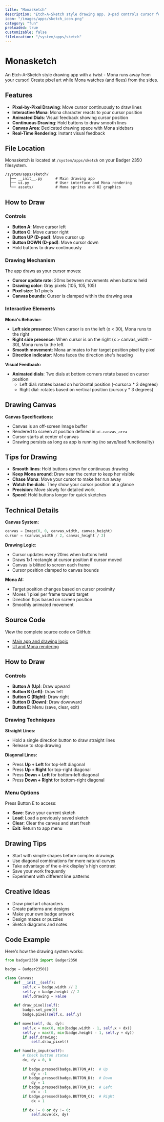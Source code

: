```yaml
---
title: "Monasketch"
description: "Etch-A-Sketch style drawing app. D-pad controls cursor for pixel art. Mona reacts to cursor position."
icon: "/images/apps/sketch_icon.png"
category: "fun"
preloaded: true
customizable: false
fileLocation: "/system/apps/sketch"
---
```


# Monasketch

An Etch-A-Sketch style drawing app with a twist - Mona runs away from your cursor! Create pixel art while Mona watches (and flees) from the sides.

## Features

- **Pixel-by-Pixel Drawing**: Move cursor continuously to draw lines
- **Interactive Mona**: Mona character reacts to your cursor position
- **Animated Dials**: Visual feedback showing cursor position
- **Continuous Drawing**: Hold buttons to draw smooth lines
- **Canvas Area**: Dedicated drawing space with Mona sidebars
- **Real-Time Rendering**: Instant visual feedback

## File Location

Monasketch is located at `/system/apps/sketch` on your Badger 2350 filesystem.

```
/system/apps/sketch/
  ├── __init__.py      # Main drawing app
  ├── ui.py            # User interface and Mona rendering
  └── assets/          # Mona sprites and UI graphics
```

## How to Draw

### Controls

- **Button A**: Move cursor left
- **Button C**: Move cursor right  
- **Button UP (D-pad)**: Move cursor up
- **Button DOWN (D-pad)**: Move cursor down
- Hold buttons to draw continuously

### Drawing Mechanism

The app draws as your cursor moves:
- **Cursor update rate**: 20ms between movements when buttons held
- **Drawing color**: Gray pixels (105, 105, 105)
- **Pixel size**: 1x1 pixels
- **Canvas bounds**: Cursor is clamped within the drawing area

### Interactive Elements

**Mona's Behavior:**
- **Left side presence**: When cursor is on the left (x < 30), Mona runs to the right
- **Right side presence**: When cursor is on the right (x > canvas_width - 30), Mona runs to the left
- **Smooth movement**: Mona animates to her target position pixel by pixel
- **Direction indicator**: Mona faces the direction she's heading

**Visual Feedback:**
- **Animated dials**: Two dials at bottom corners rotate based on cursor position
  - Left dial: rotates based on horizontal position (-cursor.x * 3 degrees)
  - Right dial: rotates based on vertical position (cursor.y * 3 degrees)

## Drawing Canvas

**Canvas Specifications:**
- Canvas is an off-screen Image buffer
- Rendered to screen at position defined in `ui.canvas_area`
- Cursor starts at center of canvas
- Drawing persists as long as app is running (no save/load functionality)

## Tips for Drawing

- **Smooth lines**: Hold buttons down for continuous drawing
- **Keep Mona around**: Draw near the center to keep her visible
- **Chase Mona**: Move your cursor to make her run away
- **Watch the dials**: They show your cursor position at a glance
- **Precision**: Move slowly for detailed work
- **Speed**: Hold buttons longer for quick sketches

## Technical Details

**Canvas System:**
```python
canvas = Image(0, 0, canvas_width, canvas_height)
cursor = (canvas_width / 2, canvas_height / 2)
```

**Drawing Logic:**
- Cursor updates every 20ms when buttons held
- Draws 1x1 rectangle at cursor position if cursor moved
- Canvas is blitted to screen each frame
- Cursor position clamped to canvas bounds

**Mona AI:**
- Target position changes based on cursor proximity
- Moves 1 pixel per frame toward target
- Direction flips based on screen position
- Smoothly animated movement

## Source Code

View the complete source code on GitHub:
- [Main app and drawing logic](https://github.com/badger/tufty/blob/main/badge/apps/sketch/__init__.py)
- [UI and Mona rendering](https://github.com/badger/tufty/blob/main/badge/apps/sketch/ui.py)

## How to Draw

### Controls

- **Button A (Up)**: Draw upward
- **Button B (Left)**: Draw left
- **Button C (Right)**: Draw right
- **Button D (Down)**: Draw downward
- **Button E**: Menu (save, clear, exit)

### Drawing Techniques

**Straight Lines:**
- Hold a single direction button to draw straight lines
- Release to stop drawing

**Diagonal Lines:**
- Press **Up + Left** for top-left diagonal
- Press **Up + Right** for top-right diagonal
- Press **Down + Left** for bottom-left diagonal
- Press **Down + Right** for bottom-right diagonal

### Menu Options

Press Button E to access:
- **Save**: Save your current sketch
- **Load**: Load a previously saved sketch
- **Clear**: Clear the canvas and start fresh
- **Exit**: Return to app menu

## Drawing Tips

- Start with simple shapes before complex drawings
- Use diagonal combinations for more natural curves
- Take advantage of the e-ink display's high contrast
- Save your work frequently
- Experiment with different line patterns

## Creative Ideas

- Draw pixel art characters
- Create patterns and designs
- Make your own badge artwork
- Design mazes or puzzles
- Sketch diagrams and notes

## Code Example

Here's how the drawing system works:

```python
from badger2350 import Badger2350

badge = Badger2350()

class Canvas:
    def __init__(self):
        self.x = badge.width // 2
        self.y = badge.height // 2
        self.drawing = False
    
    def draw_pixel(self):
        badge.set_pen(0)
        badge.pixel(self.x, self.y)
    
    def move(self, dx, dy):
        self.x = max(0, min(badge.width - 1, self.x + dx))
        self.y = max(0, min(badge.height - 1, self.y + dy))
        if self.drawing:
            self.draw_pixel()
    
    def handle_input(self):
        # Check button states
        dx, dy = 0, 0
        
        if badge.pressed(badge.BUTTON_A):  # Up
            dy = -1
        if badge.pressed(badge.BUTTON_D):  # Down
            dy = 1
        if badge.pressed(badge.BUTTON_B):  # Left
            dx = -1
        if badge.pressed(badge.BUTTON_C):  # Right
            dx = 1
        
        if dx != 0 or dy != 0:
            self.move(dx, dy)
```
